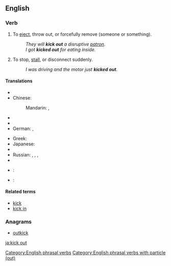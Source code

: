 ==English==

===Verb===
{{en-verb|kicks out|kicking out|kicked out|head=[[kick]] [[out]]}}

# {{context|idiomatic|lang=en}} To [[eject]], throw out, or forcefully remove (someone or something).
#: ''They will '''kick out''' a disruptive [[patron]].''
#: ''I got '''kicked out''' for eating inside.''
# {{context|idiomatic|lang=en}} To stop, [[stall]], or disconnect suddenly.
#: ''I was driving and the motor just '''kicked out'''.''

====Translations====
{{trans-top|eject, throw out, or forcefully remove}}
* {{trreq|bg}}
* Chinese: 
*: Mandarin: {{t|cmn|趕走|sc=Hani}}, {{t|cmn|赶走|tr=gǎnzǒu|sc=Hani}}
* {{trreq|fr}}
* {{trreq|ka}}
* German: {{t|de|rauswerfen}}, {{t|de|rausschmeißen}}
{{trans-mid}}
* Greek: {{t+|el|βγάζω|tr=vgázo}}
* Japanese: {{t|ja|追い出す|tr=おいだす, oidasu|sc=Jpan}}
* {{trreq|ro}}
* Russian: {{t|ru|вышвыривать|impf|tr=vyšvýrivatʹ|sc=Cyrl}}, {{t|ru|вышвырнуть|pf|tr=výšvyrnutʹ|sc=Cyrl}}, {{t|ru|[[выгонять]] [[пинок|пинками]]|impf|tr=vygonjátʹ pinkámi|sc=Cyrl}}, {{t|ru|[[выгнать]] [[пинок|пинками]]|pf|tr=výgnatʹ pinkámi|sc=Cyrl}}
* {{trreq|tr}}
{{trans-bottom}}

{{trans-top|stop, stall, or disconnect suddenly}}
{{trans-mid}}
{{trans-bottom}}

{{checktrans-top}}
* {{ttbc|nl}}: {{t-|nl|buitengooien}}
* {{ttbc|es}}: {{t+|es|echar}}
{{trans-bottom}}

====Related terms====
* [[kick]]
* [[kick in]]

===Anagrams===
* [[outkick#English|outkick]]

[[Category:English phrasal verbs]]
[[Category:English phrasal verbs with particle (out)]]

[[ja:kick out]]